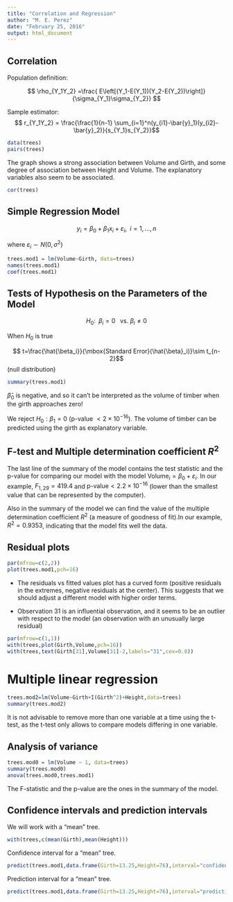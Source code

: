 ```yaml
---
title: "Correlation and Regression"
author: "M. E. Perez"
date: "February 25, 2016"
output: html_document
---
```


## Correlation

Population definition:

$$ \rho_{Y_1Y_2} =\frac{
E\left[(Y_1-E(Y_1))(Y_2-E(Y_2))\right]}{\sigma_{Y_1}\sigma_{Y_2}}
$$

Sample estimator:
$$ r_{Y_1Y_2} = \frac{\frac{1}{n-1} \sum_{i=1}^n(y_{i1}-\bar{y}_1)(y_{i2}-\bar{y}_2)}{s_{Y_1}s_{Y_2}}$$

```r
data(trees)
pairs(trees)
```

The graph shows a strong association between Volume and Girth, and
some degree of association between Height and Volume. The
explanatory variables also seem to be associated.

```r
cor(trees)
```


## Simple Regression Model

$$y_i  =   \beta_0+\beta_1 x_i + \varepsilon_i, \; \;
 i=1,\ldots,n$$
 
where $\varepsilon_i \sim  N(0,\sigma^2)$

```r
trees.mod1 = lm(Volume~Girth, data=trees)
names(trees.mod1)
coef(trees.mod1)
```

## Tests of Hypothesis on the Parameters of the Model

$$ H_0: \; \; \beta_i = 0 \; \;\mbox{   vs.   } \beta_i \neq 0$$

When $H_0$ is true 

$$ t=\frac{\hat{\beta_i}}{\mbox{Standard Error}(\hat{\beta}_i)}\sim t_{n-2}$$
(null distribution)


```r
summary(trees.mod1)
```

$\hat{\beta}_0$ is negative, and so it can't be
interpreted as the volume of timber when the girth approaches
zero!

We reject  $H_0: \beta_1=0$ (p-value $< 2 \times 10^{-16}$). 
The volume of timber can be predicted using the girth as explanatory variable.

## F-test and Multiple determination coefficient $R^2$

The last line of the summary of the model contains the test statistic and the p-value for comparing our model with the model $\mbox{Volume}_i=\beta_0 + \varepsilon_i$. In our example, $F_{1,29}= 419.4$ and $\mbox{p-value}<2.2 \times 10^{-16}$ (lower than the smallest value that can be represented by the computer).

Also in the summary of the model we can find the value of the multiple determination coefficient $R^2$ (a measure of goodness of fit).In our example, $R^2 = 0.9353$, indicating that the model fits well the data.

## Residual plots

```r
par(mfrow=c(2,2))
plot(trees.mod1,pch=16)
```

* The residuals vs fitted values plot has a curved form (positive residuals in the extremes, negative residuals at the center). This suggests that we should adjust a different model with higher order terms.

* Observation 31 is an influential observation, and it seems to be an outlier with respect to the model (an observation with an unusually large residual)

```r
par(mfrow=c(1,1))
with(trees,plot(Girth,Volume,pch=16))
with(trees,text(Girth[31],Volume[31]-2,labels="31",cex=0.8))
```

# Multiple linear regression

```r
trees.mod2=lm(Volume~Girth+I(Girth^2)+Height,data=trees)
summary(trees.mod2)
```

It is not advisable to remove more than one variable at a time using the t-test, as the t-test only allows to compare models differing in one variable.

## Analysis of variance

```r
trees.mod0 = lm(Volume ~ 1, data=trees)
summary(trees.mod0)
anova(trees.mod0,trees.mod1)
```

The F-statistic and the p-value are the ones in the summary of the model.

## Confidence intervals and prediction intervals

We will work with a "mean" tree.

```r
with(trees,c(mean(Girth),mean(Height)))
```

Confidence interval for a "mean" tree.

```r
predict(trees.mod1,data.frame(Girth=13.25,Height=76),interval="confidence")
```

Prediction interval  for a "mean" tree.

```r
predict(trees.mod1,data.frame(Girth=13.25,Height=76),interval="prediction")
```

